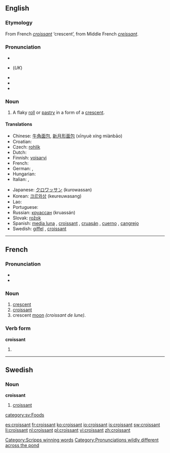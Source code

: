 {{see|Croissant}}
==English==
{{wikipedia}}
===Etymology===
From French ''[[#French|croissant]]'' ‘crescent’, from Middle French ''[[creissant]]''.

===Pronunciation===
*{{IPA|/kɹwəˈsɑnt/ (''Canadian'')}}
*{{IPA|/ˈkwæsɑ̃/, /ˈkɹwæsɑ̃/}} (''UK'')
*{{IPA|/kɻəˈsɑnt/}}
*{{Audio|en-ca-croissant.ogg|Audio (CA)}}
*{{audio|en-us-croissant.ogg|Audio (US)}}

===Noun===
{{en-noun}}

# A flaky [[roll]] or [[pastry]] in a form of a [[crescent]].

====Translations====
{{top}}
* Chinese: [[牛角面包]], [[新月形面包]] (xīnyuè xíng miànbāo)
* Croatian: {{t-|hr|kroasan|m}}
* Czech: [[rohlík]] {{m}}
* Dutch: {{t+|nl|croissant|m}}
* Finnish: [[voisarvi]]
* French: {{t+|fr|croissant|m}}
* German: {{t-|de|Croissant|n}}, {{t-|de|Hörnchen|n}}
* Hungarian: {{t+|hu|kifli}}
* Italian: {{t-|it|brioche|f}}, {{t+|it|cornetto|m}}
{{mid}}
* Japanese: [[クロワッサン]] (kurowassan)
* Korean: [[크르와상]] (keureuwasang)
* Lao: {{t|lo|ຄົວຊ່ອງ|tr=khua-sööng|sc=Laoo}}
* Portuguese: {{t-|pt|croissant|m}}
* Russian: [[круассан]] (kruassán) {{m}}
* Slovak: [[rožok]] {{m}}
* Spanish: [[media luna]] {{f}}, [[croissant]] {{m}}, [[cruasán]] {{m}}, [[cuerno]] {{m}}, [[cangrejo]] {{m}} {{italbrac|Costa Rica}}
* Swedish: [[giffel]] {{c}}, [[#English|croissant]] {{c}}
{{bottom}}

[[Category:Scripps winning words]]
[[Category:Pronunciations wildly different across the pond]]

----

==French==

===Pronunciation===
*{{IPA|/kʁwasɑ̃/}}
*{{Audio|Fr-croissant2.ogg|Audio (FR)}}

===Noun===
{{fr-noun|m}}

# [[crescent]]
# [[#English|croissant]]
# crescent [[moon]] ''(croissant de lune)''.

===Verb form===
'''croissant'''

# {{present participle of|croître|lang=French}}

----

==Swedish==

===Noun===
{{sv-noun-reg-er}}
'''croissant''' {{c}}

# [[#English|croissant]]

[[category:sv:Foods]]

[[es:croissant]]
[[fr:croissant]]
[[ko:croissant]]
[[io:croissant]]
[[is:croissant]]
[[sw:croissant]]
[[li:croissant]]
[[nl:croissant]]
[[pl:croissant]]
[[vi:croissant]]
[[zh:croissant]]